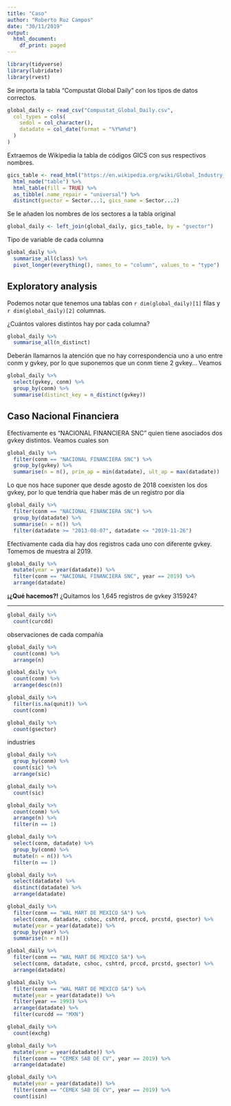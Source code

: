 ```yaml
---
title: "Caso"
author: "Roberto Ruz Campos"
date: "30/11/2019"
output:
  html_document:
    df_print: paged
---
```


```r
library(tidyverse)
library(lubridate)
library(rvest)
```

Se importa la tabla "Compustat Global Daily" con los tipos de datos correctos.
```r
global_daily <- read_csv("Compustat_Global_Daily.csv",
  col_types = cols(
    sedol = col_character(), 
    datadate = col_date(format = "%Y%m%d") 
  )
)
```

Extraemos de Wikipedia la tabla de códigos GICS con sus respectivos nombres.

```r
gics_table <- read_html("https://en.wikipedia.org/wiki/Global_Industry_Classification_Standard") %>%
  html_node("table") %>%
  html_table(fill = TRUE) %>%
  as_tibble(.name_repair = "universal") %>%
  distinct(gsector = Sector...1, gics_name = Sector...2)
```

Se le añaden los nombres de los sectores a la tabla original
```r
global_daily <- left_join(global_daily, gics_table, by = "gsector")
```

Tipo de variable de cada columna
```r
global_daily %>%
  summarise_all(class) %>%
  pivot_longer(everything(), names_to = "column", values_to = "type")
```


## Exploratory analysis

Podemos notar que tenemos una tablas con `r dim(global_daily)[1]` filas y 
`r dim(global_daily)[2]` columnas.
  
¿Cuántos valores distintos hay por cada columna?
```r
global_daily %>% 
  summarise_all(n_distinct)
```

Deberán llamarnos la atención que no hay correspondencia uno a uno entre conm y gvkey,
por lo que suponemos que un conm tiene 2 gvkey... Veamos

```r
global_daily %>% 
  select(gvkey, conm) %>% 
  group_by(conm) %>% 
  summarise(distinct_key = n_distinct(gvkey))
```
## Caso Nacional Financiera 

Efectivamente es "NACIONAL FINANCIERA SNC" quien tiene asociados dos gvkey distintos.
Veamos cuales son
```r
global_daily %>% 
  filter(conm == "NACIONAL FINANCIERA SNC") %>% 
  group_by(gvkey) %>% 
  summarise(n = n(), prim_ap = min(datadate), ult_ap = max(datadate))
```
Lo que nos hace suponer que desde agosto de 2018 coexisten los dos gvkey, por lo que
tendría que haber más de un registro por día
```r
global_daily %>% 
  filter(conm == "NACIONAL FINANCIERA SNC") %>% 
  group_by(datadate) %>% 
  summarise(n = n()) %>% 
  filter(datadate >= "2013-08-07", datadate <= "2019-11-26")
```

Efectivamente cada día hay dos registros cada uno con diferente gvkey. Tomemos de muestra
al 2019.
```r

global_daily %>% 
  mutate(year = year(datadate)) %>% 
  filter(conm == "NACIONAL FINANCIERA SNC", year == 2019) %>% 
  arrange(datadate)

```

**¡¿Qué hacemos?!** 
¿Quitamos los 1,645 registros de gvkey 315924?

***

```r
global_daily %>% 
  count(curcdd) 
```
observaciones de cada compañía
```r
global_daily %>% 
  count(conm) %>% 
  arrange(n)

global_daily %>% 
  count(conm) %>% 
  arrange(desc(n))
```




```r
global_daily %>% 
  filter(is.na(qunit)) %>% 
  count(conm)
```


```r
global_daily %>% 
  count(gsector)
```
industries
```r
global_daily %>%
  group_by(conm) %>% 
  count(sic) %>% 
  arrange(sic)

global_daily %>% 
  count(sic)
```




```r
global_daily %>% 
  count(conm) %>% 
  arrange(n) %>% 
  filter(n == 1)

global_daily %>% 
  select(conm, datadate) %>% 
  group_by(conm) %>%
  mutate(n = n()) %>% 
  filter(n == 1)
```

```r
global_daily %>% 
  select(datadate) %>%
  distinct(datadate) %>% 
  arrange(datadate)
```
```r
global_daily %>% 
  filter(conm == "WAL MART DE MEXICO SA") %>% 
  select(conm, datadate, cshoc, cshtrd, prccd, prcstd, gsector) %>% 
  mutate(year = year(datadate)) %>% 
  group_by(year) %>% 
  summarise(n = n())

global_daily %>% 
  filter(conm == "WAL MART DE MEXICO SA") %>% 
  select(conm, datadate, cshoc, cshtrd, prccd, prcstd, gsector) %>% 
  arrange(datadate)

global_daily %>% 
  filter(conm == "WAL MART DE MEXICO SA") %>%  
  mutate(year = year(datadate)) %>% 
  filter(year == 1993) %>% 
  arrange(datadate) %>% 
  filter(curcdd == "MXN") 
```
```r
global_daily %>% 
  count(exchg)
```

```r
global_daily %>% 
  mutate(year = year(datadate)) %>% 
  filter(conm == "CEMEX SAB DE CV", year == 2019) %>% 
  arrange(datadate)

global_daily %>% 
  mutate(year = year(datadate)) %>% 
  filter(conm == "CEMEX SAB DE CV", year == 2019) %>% 
  count(isin)

```




